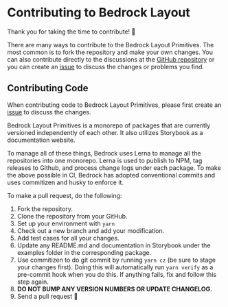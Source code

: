 
<Meta title="Overview/Contributing" />

# Contributing to Bedrock Layout

Thank you for taking the time to contribute! 🎉

There are many ways to contribute to the Bedrock Layout Primitives. The most common is to fork the repository and make your own changes. You can also contribute directly to the discussions at the [GitHub repository](https://github.com/Bedrock-Layouts/Bedrock/discussions/categories/general) or you can create an [issue](https://github.com/Bedrock-Layouts/Bedrock/issues) to discuss the changes or problems you find.

## Contributing Code

When contributing code to Bedrock Layout Primitives, please first create an [issue](https://github.com/Bedrock-Layouts/Bedrock/issues) to discuss the changes.

Bedrock Layout Primitives is a monorepo of packages that are currently versioned independently of each other. It also utilizes Storybook as a documentation website.

To manage all of these things, Bedrock uses Lerna to manage all the repositories into one monorepo. Lerna is used to publish to NPM, tag releases to Github, and process change logs under each package. To make the above possible in CI, Bedrock has adopted conventional commits and uses commitizen and husky to enforce it.

To make a pull request, do the following:

1. Fork the repository.
1. Clone the repository from your GitHub.
1. Set up your environment with `yarn`
1. Check out a new branch and add your modification.
1. Add test cases for all your changes.
1. Update any README.md and documentation in Storybook under the examples folder in the corresponding package.
1. Use commitizen to do git commit by running `yarn cz` (be sure to stage your changes first). Doing this will automatically run `yarn verify` as a pre-commit hook when you do this. If anything fails, fix and follow this step again.
1. **DO NOT BUMP ANY VERSION NUMBERS OR UPDATE CHANGELOG.**
1. Send a pull request 🙏
